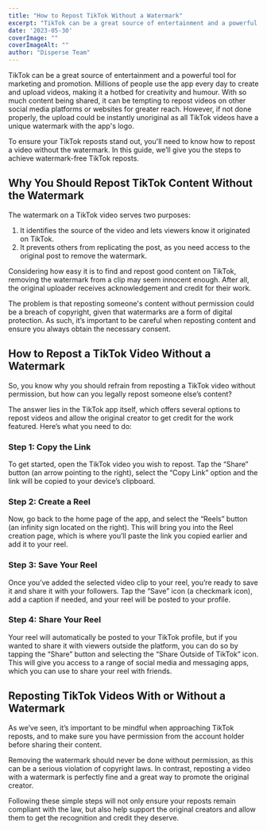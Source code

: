 ```yaml
---
title: "How to Repost TikTok Without a Watermark"
excerpt: "TikTok can be a great source of entertainment and a powerful tool for marketing and promotion. Millions of people use the app every day to create and upload videos, making..."
date: '2023-05-30'
coverImage: ""  
coverImageAlt: ""
author: "Disperse Team"
---
```


TikTok can be a great source of entertainment and a powerful tool for marketing and promotion. Millions of people use the app every day to create and upload videos, making it a hotbed for creativity and humour. With so much content being shared, it can be tempting to repost videos on other social media platforms or websites for greater reach. However, if not done properly, the upload could be instantly unoriginal as all TikTok videos have a unique watermark with the app's logo. 

To ensure your TikTok reposts stand out, you'll need to know how to repost a video without the watermark. In this guide, we’ll give you the steps to achieve watermark-free TikTok reposts.

## Why You Should Repost TikTok Content Without the Watermark

The watermark on a TikTok video serves two purposes:

1. It identifies the source of the video and lets viewers know it originated on TikTok.
2. It prevents others from replicating the post, as you need access to the original post to remove the watermark. 

Considering how easy it is to find and repost good content on TikTok, removing the watermark from a clip may seem innocent enough. After all, the original uploader receives acknowledgement and credit for their work.

The problem is that reposting someone's content without permission could be a breach of copyright, given that watermarks are a form of digital protection. As such, it’s important to be careful when reposting content and ensure you always obtain the necessary consent. 

## How to Repost a TikTok Video Without a Watermark

So, you know why you should refrain from reposting a TikTok video without permission, but how can you legally repost someone else’s content? 

The answer lies in the TikTok app itself, which offers several options to repost videos and allow the original creator to get credit for the work featured. Here’s what you need to do:

### Step 1: Copy the Link

To get started, open the TikTok video you wish to repost. Tap the “Share” button (an arrow pointing to the right), select the “Copy Link” option and the link will be copied to your device’s clipboard. 

### Step 2: Create a Reel

Now, go back to the home page of the app, and select the “Reels” button (an infinity sign located on the right). This will bring you into the Reel creation page, which is where you’ll paste the link you copied earlier and add it to your reel.

### Step 3: Save Your Reel

Once you’ve added the selected video clip to your reel, you’re ready to save it and share it with your followers. Tap the “Save” icon (a checkmark icon), add a caption if needed, and your reel will be posted to your profile. 

### Step 4: Share Your Reel

Your reel will automatically be posted to your TikTok profile, but if you wanted to share it with viewers outside the platform, you can do so by tapping the “Share” button and selecting the “Share Outside of TikTok” icon. This will give you access to a range of social media and messaging apps, which you can use to share your reel with friends. 

## Reposting TikTok Videos With or Without a Watermark

As we’ve seen, it’s important to be mindful when approaching TikTok reposts, and to make sure you have permission from the account holder before sharing their content. 

Removing the watermark should never be done without permission, as this can be a serious violation of copyright laws. In contrast, reposting a video with a watermark is perfectly fine and a great way to promote the original creator. 
 
Following these simple steps will not only ensure your reposts remain compliant with the law, but also help support the original creators and allow them to get the recognition and credit they deserve.